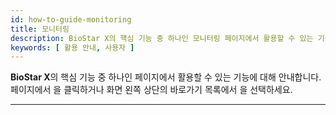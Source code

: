 ```yaml
---
id: how-to-guide-monitoring
title: 모니터링
description: BioStar X의 핵심 기능 중 하나인 모니터링 페이지에서 활용할 수 있는 기능에 대해 안내합니다.
keywords: [ 활용 안내, 사용자 ]
---
```


**BioStar X**의 핵심 기능 중 하나인 <Cmd sid='common.header.arena' /> 페이지에서 활용할 수 있는 기능에 대해 안내합니다. <Cmd sid='common.header.launcher' /> 페이지에서 <Cmd sid='common.header.arena' />을 클릭하거나 화면 왼쪽 상단의 바로가기 목록에서 <Cmd sid='common.header.arena' />을 선택하세요.

---

<Overview />
